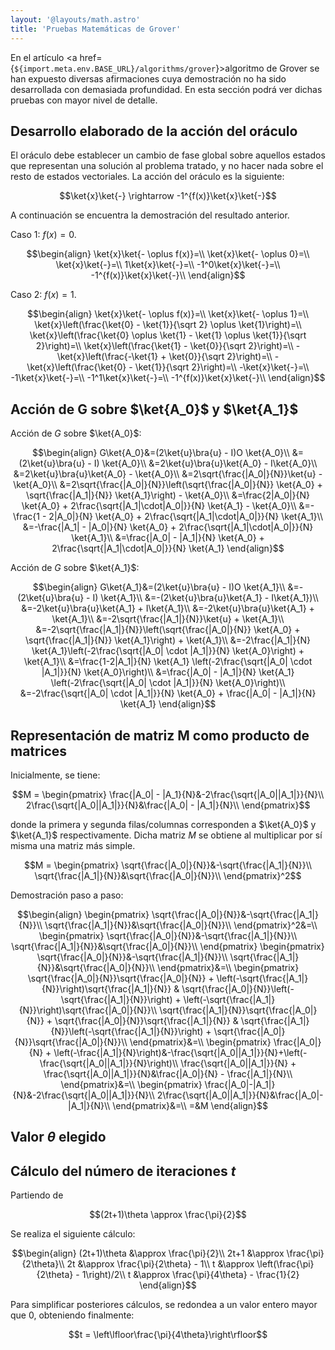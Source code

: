 ```yaml
---
layout: '@layouts/math.astro'
title: 'Pruebas Matemáticas de Grover'
---
```



En el artículo <a href={`${import.meta.env.BASE_URL}/algorithms/grover`}>algoritmo de Grover</a> se han expuesto diversas afirmaciones cuya demostración no ha sido 
desarrollada con demasiada profundidad. En esta sección podrá ver dichas pruebas con mayor nivel de detalle.

## Desarrollo elaborado de la acción del oráculo

El oráculo debe establecer un cambio de fase global sobre aquellos estados que representan una solución al problema tratado, y no hacer nada sobre el resto de estados vectoriales.
La acción del oráculo es la siguiente:

```math
\ket{x}\ket{-} \rightarrow -1^{f(x)}\ket{x}\ket{-}
```

A continuación se encuentra la demostración del resultado anterior.

Caso 1: $f(x) = 0$.
```math
\begin{align}
\ket{x}\ket{- \oplus f(x)}=\\
\ket{x}\ket{- \oplus 0}=\\
\ket{x}\ket{-}=\\
1\ket{x}\ket{-}=\\
-1^0\ket{x}\ket{-}=\\
-1^{f(x)}\ket{x}\ket{-}\\
\end{align}
```

Caso 2: $f(x) = 1$.
```math
\begin{align}
\ket{x}\ket{- \oplus f(x)}=\\
\ket{x}\ket{- \oplus 1}=\\
\ket{x}\left(\frac{\ket{0} - \ket{1}}{\sqrt 2} \oplus \ket{1}\right)=\\
\ket{x}\left(\frac{\ket{0} \oplus \ket{1} - \ket{1} \oplus \ket{1}}{\sqrt 2}\right)=\\
\ket{x}\left(\frac{\ket{1} - \ket{0}}{\sqrt 2}\right)=\\
-\ket{x}\left(\frac{-\ket{1} + \ket{0}}{\sqrt 2}\right)=\\
-\ket{x}\left(\frac{\ket{0} - \ket{1}}{\sqrt 2}\right)=\\
-\ket{x}\ket{-}=\\
-1\ket{x}\ket{-}=\\
-1^1\ket{x}\ket{-}=\\
-1^{f(x)}\ket{x}\ket{-}\\
\end{align}
```

## Acción de G sobre $\ket{A_0}$ y $\ket{A_1}$

Acción de $G$ sobre $\ket{A_0}$:

```math 
\begin{align}
G\ket{A_0}&=(2\ket{u}\bra{u} - I)O \ket{A_0}\\
&=(2\ket{u}\bra{u} - I) \ket{A_0}\\
&=2\ket{u}\bra{u}\ket{A_0} - I\ket{A_0}\\
&=2\ket{u}\bra{u}\ket{A_0} - \ket{A_0}\\
&=2\sqrt{\frac{|A_0|}{N}}\ket{u} - \ket{A_0}\\
&=2\sqrt{\frac{|A_0|}{N}}\left(\sqrt{\frac{|A_0|}{N}} \ket{A_0} + \sqrt{\frac{|A_1|}{N}} \ket{A_1}\right) - \ket{A_0}\\
&=\frac{2|A_0|}{N} \ket{A_0} + 2\frac{\sqrt{|A_1|\cdot|A_0|}}{N} \ket{A_1} - \ket{A_0}\\
&=-\frac{1 - 2|A_0|}{N} \ket{A_0} + 2\frac{\sqrt{|A_1|\cdot|A_0|}}{N} \ket{A_1}\\
&=-\frac{|A_1| - |A_0|}{N} \ket{A_0} + 2\frac{\sqrt{|A_1|\cdot|A_0|}}{N} \ket{A_1}\\
&=\frac{|A_0| - |A_1|}{N} \ket{A_0} + 2\frac{\sqrt{|A_1|\cdot|A_0|}}{N} \ket{A_1}
\end{align}
```

Acción de $G$ sobre $\ket{A_1}$:

```math 
\begin{align}
G\ket{A_1}&=(2\ket{u}\bra{u} - I)O \ket{A_1}\\
&=-(2\ket{u}\bra{u} - I) \ket{A_1}\\
&=-(2\ket{u}\bra{u}\ket{A_1} - I\ket{A_1})\\
&=-2\ket{u}\bra{u}\ket{A_1} + I\ket{A_1}\\
&=-2\ket{u}\bra{u}\ket{A_1} + \ket{A_1}\\
&=-2\sqrt{\frac{|A_1|}{N}}\ket{u} + \ket{A_1}\\
&=-2\sqrt{\frac{|A_1|}{N}}\left(\sqrt{\frac{|A_0|}{N}} \ket{A_0} + \sqrt{\frac{|A_1|}{N}} \ket{A_1}\right) + \ket{A_1}\\
&=-2\frac{|A_1|}{N} \ket{A_1}\left(-2\frac{\sqrt{|A_0| \cdot |A_1|}}{N} \ket{A_0}\right) + \ket{A_1}\\
&=\frac{1-2|A_1|}{N} \ket{A_1} \left(-2\frac{\sqrt{|A_0| \cdot |A_1|}}{N} \ket{A_0}\right)\\
&=\frac{|A_0| - |A_1|}{N} \ket{A_1} \left(-2\frac{\sqrt{|A_0| \cdot |A_1|}}{N} \ket{A_0}\right)\\
&=-2\frac{\sqrt{|A_0| \cdot |A_1|}}{N} \ket{A_0} + \frac{|A_0| - |A_1|}{N} \ket{A_1}
\end{align}
```

## Representación de matriz M como producto de matrices

Inicialmente, se tiene:

```math 
M = 
\begin{pmatrix}
\frac{|A_0| - |A_1}{N}&-2\frac{\sqrt{|A_0||A_1|}}{N}\\
2\frac{\sqrt{|A_0||A_1|}}{N}&\frac{|A_0| - |A_1|}{N}\\
\end{pmatrix}
```

donde la primera y segunda filas/columnas corresponden a $\ket{A_0}$ y $\ket{A_1}$ respectivamente. Dicha matriz $M$ se obtiene al multiplicar 
por sí misma una matriz más simple.

```math
M = 
\begin{pmatrix}
\sqrt{\frac{|A_0|}{N}}&-\sqrt{\frac{|A_1|}{N}}\\
\sqrt{\frac{|A_1|}{N}}&\sqrt{\frac{|A_0|}{N}}\\
\end{pmatrix}^2
```

Demostración paso a paso:

```math 
\begin{align}
  \begin{pmatrix}
    \sqrt{\frac{|A_0|}{N}}&-\sqrt{\frac{|A_1|}{N}}\\
    \sqrt{\frac{|A_1|}{N}}&\sqrt{\frac{|A_0|}{N}}\\
  \end{pmatrix}^2&=\\

  \begin{pmatrix}
    \sqrt{\frac{|A_0|}{N}}&-\sqrt{\frac{|A_1|}{N}}\\
    \sqrt{\frac{|A_1|}{N}}&\sqrt{\frac{|A_0|}{N}}\\
  \end{pmatrix}
  \begin{pmatrix}
    \sqrt{\frac{|A_0|}{N}}&-\sqrt{\frac{|A_1|}{N}}\\
    \sqrt{\frac{|A_1|}{N}}&\sqrt{\frac{|A_0|}{N}}\\
  \end{pmatrix}&=\\

  \begin{pmatrix}
    \sqrt{\frac{|A_0|}{N}}\sqrt{\frac{|A_0|}{N}} + \left(-\sqrt{\frac{|A_1|}{N}}\right)\sqrt{\frac{|A_1|}{N}} & 
    \sqrt{\frac{|A_0|}{N}}\left(-\sqrt{\frac{|A_1|}{N}}\right) + \left(-\sqrt{\frac{|A_1|}{N}}\right)\sqrt{\frac{|A_0|}{N}}\\
    \sqrt{\frac{|A_1|}{N}}\sqrt{\frac{|A_0|}{N}} + \sqrt{\frac{|A_0|}{N}}\sqrt{\frac{|A_1|}{N}} & 
    \sqrt{\frac{|A_1|}{N}}\left(-\sqrt{\frac{|A_1|}{N}}\right) + \sqrt{\frac{|A_0|}{N}}\sqrt{\frac{|A_0|}{N}}\\
  \end{pmatrix}&=\\


  \begin{pmatrix}
    \frac{|A_0|}{N} + \left(-\frac{|A_1|}{N}\right)&-\frac{\sqrt{|A_0||A_1|}}{N}+\left(-\frac{\sqrt{|A_0||A_1|}}{N}\right)\\
    \frac{\sqrt{|A_0||A_1|}}{N} + \frac{\sqrt{|A_0||A_1|}}{N}&\frac{|A_0|}{N} - \frac{|A_1|}{N}\\ 
  \end{pmatrix}&=\\

  \begin{pmatrix}
    \frac{|A_0|-|A_1|}{N}&-2\frac{\sqrt{|A_0||A_1|}}{N}\\
    2\frac{\sqrt{|A_0||A_1|}}{N}&\frac{|A_0|-|A_1|}{N}\\
  \end{pmatrix}&=\\

  =&M
\end{align}
```

## Valor $\theta$ elegido


## Cálculo del número de iteraciones $t$

Partiendo de 

```math 
(2t+1)\theta \approx \frac{\pi}{2}
````

Se realiza el siguiente cálculo:

```math 
\begin{align}
  (2t+1)\theta &\approx \frac{\pi}{2}\\
  2t+1 &\approx \frac{\pi}{2\theta}\\
  2t &\approx \frac{\pi}{2\theta} - 1\\
  t &\approx \left(\frac{\pi}{2\theta} - 1\right)/2\\
  t &\approx \frac{\pi}{4\theta} - \frac{1}{2}
\end{align}
```

Para simplificar posteriores cálculos, se redondea a un valor entero mayor que 0, obteniendo finalmente:

```math
t = \left\lfloor\frac{\pi}{4\theta}\right\rfloor
```
